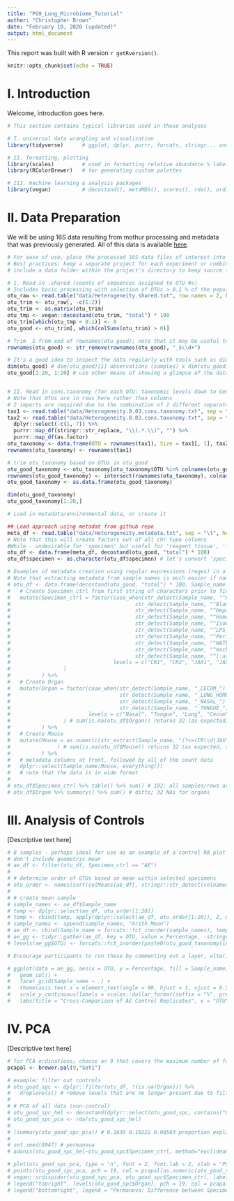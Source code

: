 ```yaml
---
title: "PG9_Lung_Microbiome_Tutorial"
author: "Christopher Brown"
date: "February 10, 2020 (updated)"
output: html_document
---
```

This report was built with R version `r getRversion()`. 

```r
knitr::opts_chunk$set(echo = TRUE)
```

# I. Introduction
Welcome, introduction goes here.

```r
# This section contains typical libraries used in these analyses

# I. universal data wrangling and visualization
library(tidyverse)      # ggplot, dplyr, purrr, forcats, stringr... and other packages. See https://tidyverse.tidyverse.org/

# II. formatting, plotting
library(scales)         # used in formatting relative abundance % labels; dollar_format()
library(RColorBrewer)   # for generating custom palettes

# III. machine learning & analysis packages
library(vegan)          # decostand(), metaMDS(), scores(), rda(), ordispider(), adonis()
```

# II. Data Preparation
We will be using 16S data resulting from mothur processing and metadata that was previously generated. All of this data is available [here](https://github.com/dicksonlunglab/mouse_lung_microbiome_variability/tree/master/mouse_lung_microbiome_heterogeneity).

```r
# For ease of use, place the processed 16S data files of interest into the same directory as your current RStudio project
# Best practices: keep a separate project for each experiment or combination of experiments
# include a data folder within the project's directory to keep source files organized; also somewhat mitigates the risk of modifying them inadvertently

# I. Read in .shared (counts of sequences assigned to OTU #s)
# Includes basic processing with selection of OTUs > 0.1 % of the population
otu_raw <- read.table("data/Heterogeneity.shared.txt", row.names = 2, header = TRUE)
otu_trim <- otu_raw[, -c(1:2)]
otu_trim <- as.matrix(otu_trim)
otu_tmp <- vegan::decostand(otu_trim, "total") * 100
otu_trim[which(otu_tmp < 0.1)] <- 0
otu_good <- otu_trim[, which(colSums(otu_trim) > 0)]

# Trim _S from end of rownames(otu_good); note that it may be useful to keep these well identifiers in some analyses
rownames(otu_good) <- str_remove(rownames(otu_good), "_S\\d+")

# It's a good idea to inspect the data regularly with tools such as dim(), str(), head(), tail(), summary()... This will help in catching errors earlier
dim(otu_good) # dim(otu_good)[1] observations (samples) x dim(otu_good)[2] features (OTUs above .1% population threshold)
otu_good[1:20, 1:20] # use other means of showing a glimpse of the data?


# II. Read in cons.taxonomy (for each OTU: taxonomic levels down to Genus, if possible)
# Note that OTUs are in rows here rather than columns
# 2 imports are required due to the combination of 2 different separators  
tax1 <- read.table("data/Heterogeneity.0.03.cons.taxonomy.txt", sep = "\t", row.names = 1, header = TRUE, colClasses = c("character", "numeric", "character"))
tax2 <- read.table("data/Heterogeneity.0.03.cons.taxonomy.txt", sep = ";", skip = 1, col.names = c("", "Phylum", "Class", "Order", "Family", "Genus", "")) %>% 
  dplyr::select(-c(1, 7)) %>% 
  purrr::map_df(stringr::str_replace, "\\(.*.\\)", "") %>%
  purrr::map_df(as.factor)
otu_taxonomy <- data.frame(OTU = rownames(tax1), Size = tax1[, 1], tax2, stringsAsFactors = FALSE)
rownames(otu_taxonomy) <- rownames(tax1)

# trim otu_taxonomy based on OTUs in otu_good
otu_good_taxonomy <- otu_taxonomy[otu_taxonomy$OTU %in% colnames(otu_good), ]
rownames(otu_good_taxonomy) <- intersect(rownames(otu_taxonomy), colnames(otu_good))
otu_good_taxonomy <- as.data.frame(otu_good_taxonomy)

dim(otu_good_taxonomy)
otu_good_taxonomy[1:20,]
```

```r
# Load in metadata/environmental data, or create it

## Load approach using metadat from github repo
meta_df <- read.table("data/Heterogeneity.metadata.txt", sep = "\t", header = TRUE) 
# Note that this will create factors out of all chr type columns
#While - undesirable for 'specimen' but useful for 'reagent_tissue', 'litter', 'vendor', 'mouse', 'tissue_type', and 'cage'
otu_df <- data.frame(meta_df, decostand(otu_good, "total") * 100)
otu_df$specimen <- as.character(otu_df$specimen) # let's convert 'specimen' back to a chr-type

# Examples of metadata creation using regular expressions (regex) in a tidyverse pipeline
# Note that extracting metadata from sample names is much easier if naming conventions are consistent in terms of spelling and placement
# otu_df <- data.frame(decostand(otu_good, "total") * 100, Sample_name = row.names(otu_good), stringsAsFactors = FALSE) %>%
#   # Create Specimen_ctrl from first string of characters prior to first "_"
#   mutate(Specimen_ctrl = factor(case_when(str_detect(Sample_name, "^AE_") ~ "AE",
#                                        str_detect(Sample_name, "^Blank\\d_") ~ "Empty",
#                                        str_detect(Sample_name, "^Heparin_") ~ "Heparin",
#                                        str_detect(Sample_name, "^HomogCtrl_") ~ "HomogCtrl",
#                                        str_detect(Sample_name, "^IsoCtrl_") ~ "IsoCtrl",
#                                        str_detect(Sample_name, "^LPS_") ~ "LPS",
#                                        str_detect(Sample_name, "^PerfusionPBS_") ~ "PBS",
#                                        str_detect(Sample_name, "^WATERD|^waterC") ~ "WaterNeg",
#                                        str_detect(Sample_name, "^mock[CD]") ~ "Mock",
#                                        str_detect(Sample_name, "^[:alnum:]+") ~ str_extract(Sample_name, "^[:alnum:]+")), # for experimental groups, place after other steps because this regex would fill in values for controls (may or may not be ideal)
#                                 levels = c("CR1", "CR2", "JAX1", "JAX2", "AE", "Empty", "Heparin", "HomogCtrl", "IsoCtrl", "LPS", "PBS", "WaterNeg", "Mock")
#                 )
#          ) %>%
#   # Create Organ
#   mutate(Organ = factor(case_when(str_detect(Sample_name, "_CECUM_") ~ "Cecum",
#                                   str_detect(Sample_name, "_LUNG_HOMOG") ~ "Lung",
#                                   str_detect(Sample_name, "_NASAL_") ~ "Nasal",
#                                   str_detect(Sample_name, "_TONGUE_") ~ "Tongue"),
#                         levels = c("Nasal", "Tongue", "Lung", "Cecum")
#                 ) # sum(is.na(otu_df$Organ)) returns 32 (as expected, controls have NA in this column)
#          ) %>%
#   # Create Mouse
#   mutate(Mouse = as.numeric(str_extract(Sample_name, "(?<=(CR\\d|JAX\\d)_)\\d+") # numbers correspond to mice if a CR or JAX specimen
#               ) # sum(is.na(otu_df$Mouse)) returns 32 (as expected, the controls have NA in this column)
#          ) %>%
#   # metadata columns at front, followed by all of the count data
#   dplyr::select(Sample_name:Mouse, everything())
#   # note that the data is in wide format
#   
# otu_df$Specimen_ctrl %>% table() %>% sum() # 192: all samples/rows are accounted for
# otu_df$Organ %>% summary() %>% sum() # ditto; 32 NAs for organs
```

# III. Analysis of Controls
[Descriptive text here]

```r
# 8 samples - perhaps ideal for use as an example of a control RA plot
# don't include geometric mean
# ae_df <- filter(otu_df, Specimen_ctrl == "AE")
# 
# # determine order of OTUs based on mean within selected specimens
# otu_order <- names(sort(colMeans(ae_df[, stringr::str_detect(colnames(ae_df), "Otu")]), decreasing = TRUE))
# 
# # create mean sample
# sample_names <- ae_df$Sample_name
# temp <- dplyr::select(ae_df, otu_order[1:20])
# temp <- rbind(temp, apply(dplyr::select(ae_df, otu_order[1:20]), 2, mean))
# sample_names <- append(sample_names, "Arith_Mean")
# ae_df <- cbind(Sample_name = forcats::fct_inorder(sample_names), temp)
# ae_gg <- tidyr::gather(ae_df, key = OTU, value = Percentage, -stringr::str_which(colnames(ae_df), "Otu", negate = TRUE), factor_key = TRUE)
# levels(ae_gg$OTU) <- forcats::fct_inorder(paste0(otu_good_taxonomy[levels(ae_gg$OTU), ]$Genus, " (", levels(ae_gg$OTU), ")"))
```

```r
# Encourage participants to run these by commenting out a layer, altering 1 parameter to develop a deeper understanding of how to build up a ggplot object

# ggplot(data = ae_gg, aes(x = OTU, y = Percentage, fill = Sample_name)) + 
#   geom_col() + 
#   facet_grid(Sample_name ~ .) +
#   theme(axis.text.x = element_text(angle = 90, hjust = 1, vjust = 0.5), legend.position = "top") +
#   scale_y_continuous(labels = scales::dollar_format(suffix = "%", prefix = "")) +
#   labs(title = "Cross-Comparison of AE Control Replicates", x = "OTU", y = "% Relative Abundance")
```

\newpage
# IV. PCA  
[Descriptive text here]

```r
# for PCA ordinations; choose an 9 that covers the maximum number of factor levels (conditions) within a variable of interest
pcapal <- brewer.pal(9,"Set1")
```

```r
# example: filter out controls
# otu_good_spc <- dplyr::filter(otu_df, !(is.na(Organ))) %>%
#   droplevels() # remove levels that are no longer present due to filtering
# 
# # PCA of all data (non-control)
# otu_good_spc_hel <- decostand(dplyr::select(otu_good_spc, contains("Otu")), "hellinger") # use OTU columns only
# otu_good_spc_pca <- rda(otu_good_spc_hel)
# 
# (summary(otu_good_spc_pca)) # 0.1639 0.10222 0.08503 proportion explained by first 3 axes
# 
# set.seed(8947) # permanova
# adonis(otu_good_spc_hel~otu_good_spc$Specimen_ctrl, method="euclidean", permutations = 10000) # 9.999e-05 ***
```

```r
# plot(otu_good_spc_pca, type = "n", font = 2, font.lab = 2, xlab = "PC1 (16.39% Explained)", ylab = "PC2 (10.22% Explained)", main = "PCA of Specimen Origin, colored by Organ", display = "sites")
# points(otu_good_spc_pca, pch = 19, col = pcapal[as.numeric(otu_good_spc$Organ)])
# vegan::ordispider(otu_good_spc_pca, otu_good_spc$Specimen_ctrl, label = TRUE)
# legend("topright", levels(otu_good_spc$Organ), pch = 19, col = pcapal, title = "Organ")
# legend("bottomright", legend = "Permanova: Difference between Specimen Origin: 9.999e-05") # Should signifiance test be include in the plot?
```
